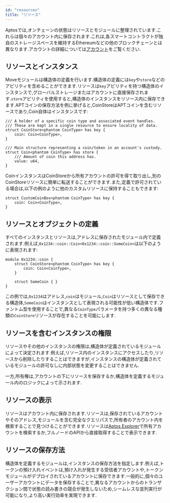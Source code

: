 ```yaml
---
id: "resources"
title: "リソース"
---
```


Aptosでは,オンチェーンの状態はリソースとモジュールに整理されています.これらは個々のアカウント内に保存されます.これは,各スマートコントラクトが独自のストレージスペースを維持するEthereumなどの他のブロックチェーンとは異なります.アカウントの詳細については[アカウント](/ja/network/blockchain/accounts)をご覧ください.

## リソースとインスタンス

Moveモジュールは構造体の定義を行います.構造体の定義には`key`や`store`などのアビリティを含めることができます.リソースは`key`アビリティを持つ構造体のインスタンスで,グローバルストレージまたはアカウントに直接保存されます.`store`アビリティを使用すると,構造体のインスタンスをリソース内に保存できます.APTコインの保存方法を例に挙げると,CoinStoreはAPTコインを含むリソースであり,Coin自体はインスタンスです:

```move
/// A holder of a specific coin type and associated event handles.
/// These are kept in a single resource to ensure locality of data.
struct CoinStore<phantom CoinType> has key {
    coin: Coin<CoinType>,
}

/// Main structure representing a coin/token in an account's custody.
struct Coin<phantom CoinType> has store {
    /// Amount of coin this address has.
    value: u64,
}
```

CoinインスタンスはCoinStoreから所有アカウントの許可を得て取り出し,別のCoinStoreリソースに簡単に転送することができます.また,定義で許可されている場合は,以下の例のように他のカスタムリソースに保持することもできます:

```move
struct CustomCoinBox<phantom CoinType> has key {
    coin: Coin<CoinType>,
}
```

## リソースとオブジェクトの定義

すべてのインスタンスとリソースは,アドレスに保存されたモジュール内で定義されます.例えば,`0x1234::coin::Coin<0x1234::coin::SomeCoin>`は以下のように表現されます:

```move
module 0x1234::coin {
    struct CoinStore<phantom CoinType> has key {
        coin: Coin<CoinType>,
    }

    struct SomeCoin { }
}
```

この例では,`0x1234`はアドレス,`coin`はモジュール,`Coin`はリソースとして保存できる構造体,`SomeCoin`はインスタンスとして表現される可能性が低い構造体です.ファントム型を使用することで,異なる`CoinType`パラメータを持つ多くの異なる種類の`CoinStore`リソースが存在することを可能にします.

## リソースを含むインスタンスの権限

リソースやその他のインスタンスの権限は,構造体が定義されているモジュールによって決定されます.例えば,リソース内のインスタンスにアクセスしたり,リソースから削除したりすることはできますが,インスタンスの構造体が定義されているモジュールの許可なしに内部状態を変更することはできません.

一方,所有権は,アカウントの下にリソースを保存するか,構造体を定義するモジュール内のロジックによって示されます.

## リソースの表示

リソースはアカウント内に保存されます.リソースは,保存されているアカウントやそのアドレス,モジュールを含む完全なクエリパスで,所有者のアカウント内を検索することで見つけることができます.リソースは[Aptos Explorer](https://explorer.aptoslabs.com/)で所有アカウントを検索するか,フルノードのAPIから直接取得することで表示できます.

## リソースの保存方法

構造体を定義するモジュールは,インスタンスの保存方法を指定します.例えば,トークンの預け入れイベントは,預け入れが発生する受信者アカウントや,トークンモジュールがデプロイされているアカウントに保存できます.一般的に,個々のユーザーアカウントにデータを保存することで,異なるアカウントからのトランザクション間で状態の読み書きの競合が発生しないため,シームレスな並列実行が可能になり,より高い実行効率を実現できます.
